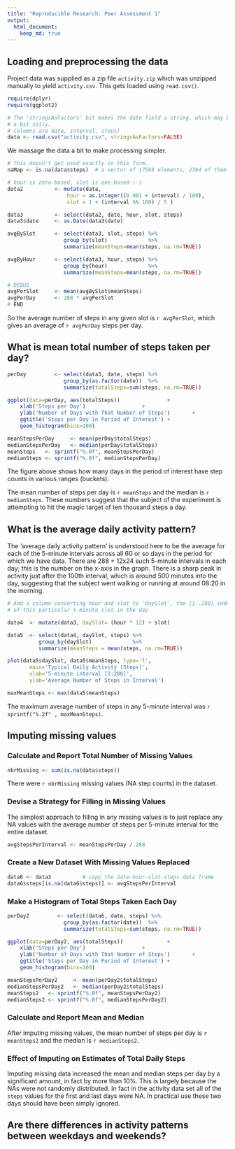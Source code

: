 ```yaml
---
title: "Reproducible Research: Peer Assessment 1"
output:
  html_document:
    keep_md: true
---
```



## Loading and preprocessing the data

Project data was supplied as a zip file `activity.zip` which was unzipped
manually to yield `activity.csv`.  This gets loaded using `read.csv()`.

```r
require(dplyr)
require(ggplot2)

# The 'stringsAsFactors' bit makes the date field a string, which may be
# a bit silly.
# columns are date, interval, steps)
data <- read.csv("activity.csv", stringsAsFactors=FALSE)
```

We massage the data a bit to make processing simpler.

```r
# This doesn't get used exactly in this form.
naMap <- is.na(data$steps)	# a vector of 17568 elements, 2304 of them TRUE

# hour is zero-based, slot is one-based :-(
data2          <- mutate(data, 
                   hour = as.integer((0.001 + interval) / 100),
                   slot = 1 + (interval %% 100) / 5 )

data3          <- select(data2, date, hour, slot, steps)
data3$date     <- as.Date(data3$date)

avgBySlot      <- select(data3, slot, steps) %>%
                  group_by(slot)             %>% 
                  summarize(meanSteps=mean(steps, na.rm=TRUE))

avgByHour      <- select(data3, hour, steps) %>%
                  group_by(hour)             %>% 
                  summarize(meanSteps=mean(steps, na.rm=TRUE))

# DEBUG
avgPerSlot     <- mean(avgBySlot$meanSteps)
avgPerDay      <- 288 * avgPerSlot
# END

```

So the average number of steps in any given slot is `r avgPerSlot`, which 
gives an average of `r avgPerDay` steps per day.

## What is mean total number of steps taken per day?


```r

perDay         <- select(data3, date, steps) %>% 
                  group_by(as.factor(date))  %>%
                  summarize(totalSteps=sum(steps, na.rm=TRUE))

ggplot(data=perDay, aes(totalSteps)) 	           +
    xlab('Steps per Day') 		           +
    ylab('Number of Days with That Number of Steps')	   +
    ggtitle('Steps per Day in Period of Interest') +
    geom_histogram(bins=100)

meanStepsPerDay     <- mean(perDay$totalSteps)
medianStepsPerDay   <- median(perDay$totalSteps)
meanSteps   <- sprintf("%.0f", meanStepsPerDay)
medianSteps <- sprintf("%.0f", medianStepsPerDay)

```

The figure above shows how many days in the period of interest have step
counts in various ranges (buckets).  

The mean number of steps per day is `r meanSteps` and the median is 
`r medianSteps`.  These numbers suggest that the subject of the experiment
is attempting to hit the magic target of ten thousand steps a day.

## What is the average daily activity pattern?

The 'average daily activity pattern' is understood here to be the average 
for each of the 5-minute intervals 
across all 60 or so days in the period
for which we have data.  There are 288 = 12x24 such 5-minute intervals in each
day; this is the number on the x-axis in the graph.  There is a sharp peak in
activity just after the 100th interval, which is around 500 minutes into the 
day, suggesting that the subject went walking or running at around 08:20 in
the morning.

```r

# Add a column converting hour and slot to 'daySlot', the [1..288] index 
# of this particular 5-minute slot in the day

data4  <- mutate(data3, daySlot= (hour * 12) + slot)

data5  <- select(data4, daySlot, steps) %>% 
          group_by(daySlot)             %>%
          summarize(meanSteps = mean(steps, na.rm=TRUE))

plot(data5$daySlot, data5$meanSteps, type='l', 
       main='Typical Daily Activity (Steps)',
       xlab='5-minute interval [1:288]',
       ylab='Average Number of Steps in Interval')

maxMeanSteps <- max(data5$meanSteps)

```

The maximum average number of steps in any 5-minute interval was 
`r sprintf("%.2f" , maxMeanSteps)`.

## Imputing missing values

### Calculate and Report Total Number of Missing Values
```r

nbrMissing <- sum(is.na(data$steps))

```

There were `r nbrMissing` missing values (NA step counts) in the dataset.

### Devise a Strategy for Filling in Missing Values

The simplest approach to filling in any missing values is to just replace any
NA values with the average number of steps per 5-minute interval for the 
entire dataset.

```r

avgStepsPerInterval <- meanStepsPerDay / 288


```

### Create a New Dataset With Missing Values Replaced

```r

data6 <- data3			# copy the date-hour-slot-steps data frame
data6$steps[is.na(data6$steps)] <- avgStepsPerInterval

```

### Make a Histogram of Total Steps Taken Each Day

```r

perDay2         <- select(data6, date, steps) %>% 
                  group_by(as.factor(date))  %>%
                  summarize(totalSteps=sum(steps, na.rm=TRUE))

ggplot(data=perDay2, aes(totalSteps)) 	           +
    xlab('Steps per Day') 		           +
    ylab('Number of Days with That Number of Steps')	   +
    ggtitle('Steps per Day in Period of Interest') +
    geom_histogram(bins=100)

meanStepsPerDay2     <- mean(perDay2$totalSteps)
medianStepsPerDay2   <- median(perDay2$totalSteps)
meanSteps2   <- sprintf("%.0f", meanStepsPerDay2)
medianSteps2 <- sprintf("%.0f", medianStepsPerDay2)

```

### Calculate and Report Mean and Median

After imputing missing values, the mean number of steps per day is 
`r meanSteps2` and the median is `r medianSteps2`.  

### Effect of Imputing on Estimates of Total Daily Steps

Imputing missing data increased the mean and median steps per day by a 
significant amount, in fact by more than 10%.  This is largely because the
NAs were not randomly distributed.  In fact in the activity data set all
of the `steps` values for the first and last days were NA.  In practical
use these two days should have been simply ignored.  


## Are there differences in activity patterns between weekdays and weekends?

